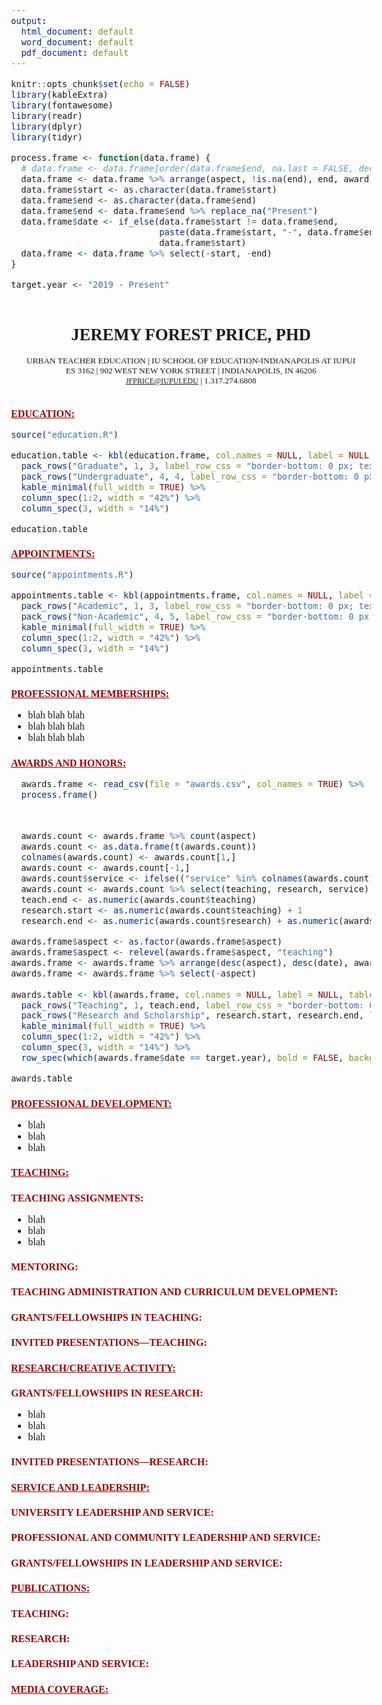 ```yaml
---
output:
  html_document: default
  word_document: default
  pdf_document: default
---
```


```r
knitr::opts_chunk$set(echo = FALSE)
library(kableExtra)
library(fontawesome)
library(readr)
library(dplyr)
library(tidyr)

process.frame <- function(data.frame) {
  # data.frame <- data.frame[order(data.frame$end, na.last = FALSE, decreasing = TRUE), ]
  data.frame <- data.frame %>% arrange(aspect, !is.na(end), end, award)
  data.frame$start <- as.character(data.frame$start)
  data.frame$end <- as.character(data.frame$end)
  data.frame$end <- data.frame$end %>% replace_na("Present")
  data.frame$date <- if_else(data.frame$start != data.frame$end,
                             paste(data.frame$start, "-", data.frame$end),
                             data.frame$start)
  data.frame <- data.frame %>% select(-start, -end)
}

target.year <- "2019 - Present"
```
<style>
  body {
    font-family: "Georgia Pro";
    font-size: 12pt;
    color: #191919;
    }
  .myTable td {
    padding: 0.25em;
    font-family: "Georgia Pro";
    vertical-align: top;
  }
  .straightTable {
    padding-left: 1.75em;
  }
  .straightTable td {
    padding: 0.25em;
    font-family: "Georgia Pro";
    vertical-align: top;
  }
  h2 {
    color: #990000;
    font-size: 1em;
    font-family: "BentonSans";
    font-weight: bold;
    text-align: left;
    text-transform: uppercase;
    text-decoration: underline;
  }
  h2::after {
    content: ":";
  }
  h3 {
    color: #990000;
    font-size: 1em;
    font-family: "BentonSans";
    font-weight: bold;
    text-align: left;
    text-transform: uppercase;
  }
  h3::after {
    content: ":";
  }
  .heading {
    font-family: "BentonSansCond";
    width: 100%;
    text-align: center;
    margin: 0px auto;
    padding-top: 0.25em;
    overflow: auto;
    font-size: 10pt;
    text-transform: uppercase;
  }
.heading h1 {
    font-family: BentonSans;
    font-weight: bold;
    font-size: 2em;
  }
  .heading a {
    color: #191919;
    font-family: 'JetBrains Mono NL';
    font-size: 9pt;
  }
</style>

<div class="heading">

<h1> Jeremy Forest Price, PhD </h1>

Urban Teacher Education | IU School of Education-Indianapolis at IUPUI<br />
ES 3162 | 902 West New York Street | Indianapolis, IN 46206<br />
<a href="mailto:jfprice@iupui.edu">jfprice@iupui.edu</a> | 1.317.274.6808

</div>


## Education

```r
source("education.R")

education.table <- kbl(education.frame, col.names = NULL, label = NULL, table.attr='class="myTable"') %>%
  pack_rows("Graduate", 1, 3, label_row_css = "border-bottom: 0 px; text-transform: uppercase; font-family: BentonSans;") %>%
  pack_rows("Undergraduate", 4, 4, label_row_css = "border-bottom: 0 px; text-transform: uppercase; font-family: BentonSans;") %>%
  kable_minimal(full_width = TRUE) %>%
  column_spec(1:2, width = "42%") %>%
  column_spec(3, width = "14%")

education.table
```

## Appointments

```r
source("appointments.R")

appointments.table <- kbl(appointments.frame, col.names = NULL, label = NULL, table.attr='class="myTable"', align = "llr") %>%
  pack_rows("Academic", 1, 3, label_row_css = "border-bottom: 0 px; text-transform: uppercase; font-family: BentonSans;") %>%
  pack_rows("Non-Academic", 4, 5, label_row_css = "border-bottom: 0 px; text-transform: uppercase; font-family: BentonSans;") %>%
  kable_minimal(full_width = TRUE) %>%
  column_spec(1:2, width = "42%") %>%
  column_spec(3, width = "14%")

appointments.table
```

## Professional Memberships

  * blah blah blah
  * blah blah blah
  * blah blah blah

## Awards and Honors

```r

  awards.frame <- read_csv(file = "awards.csv", col_names = TRUE) %>%
  process.frame()
  


  awards.count <- awards.frame %>% count(aspect)
  awards.count <- as.data.frame(t(awards.count))
  colnames(awards.count) <- awards.count[1,]
  awards.count <- awards.count[-1,]
  awards.count$service <- ifelse(("service" %in% colnames(awards.count)) == FALSE, 0, awards.count$service)
  awards.count <- awards.count %>% select(teaching, research, service)
  teach.end <- as.numeric(awards.count$teaching)
  research.start <- as.numeric(awards.count$teaching) + 1
  research.end <- as.numeric(awards.count$research) + as.numeric(awards.count$research)

awards.frame$aspect <- as.factor(awards.frame$aspect)
awards.frame$aspect <- relevel(awards.frame$aspect, "teaching")
awards.frame <- awards.frame %>% arrange(desc(aspect), desc(date), award)
awards.frame <- awards.frame %>% select(-aspect)
  
awards.table <- kbl(awards.frame, col.names = NULL, label = NULL, table.attr='class="myTable"', align = "llr") %>%
  pack_rows("Teaching", 1, teach.end, label_row_css = "border-bottom: 0 px; text-transform: uppercase; font-family: BentonSans;") %>%
  pack_rows("Research and Scholarship", research.start, research.end, label_row_css = "border-bottom: 0 px; text-transform: uppercase; font-family: BentonSans;") %>%
  kable_minimal(full_width = TRUE) %>%
  column_spec(1:2, width = "42%") %>%
  column_spec(3, width = "14%") %>%
  row_spec(which(awards.frame$date == target.year), bold = FALSE, background = "#FDF7E7")

awards.table
```

## Professional Development
  * blah
  * blah
  * blah
  
## Teaching

### Teaching Assignments
  * blah
  * blah
  * blah

### Mentoring

### Teaching Administration and Curriculum Development

### Grants/Fellowships in Teaching

### Invited Presentations---Teaching

## Research/Creative Activity

### Grants/Fellowships in Research
  * blah
  * blah
  * blah
  
### Invited Presentations---Research

## Service and Leadership

### University Leadership and Service

### Professional and Community Leadership and Service

### Grants/Fellowships in Leadership and Service

## Publications

### Teaching

### Research

### Leadership and Service

## Media Coverage
